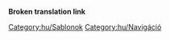 <noinclude>'''Broken translation link'''</noinclude>{{en/Navbox|navbar = off
|state = off

|name = Navbox Rakomány
|title = [[Main/hu/Rakomány|Rakomány]]

|group1 = [[Main/en/Éghajlatok/Hu#Mérsékelt|Mérsékelt]]
|list1 = {{en/Nowrap begin}} [[Main/hu/Acél|Acél]]{{en/·w}} [[Main/hu/Állat|Állat]]{{en/·w}} [[Main/hu/Áru|Áru]]{{en/·w}} [[Main/hu/Búza|Búza]]{{en/·w}} [[Main/hu/Értéktárgyak|Értéktárgyak]]{{en/·w}} [[Main/hu/Fa|Fa]]{{en/·w}} [[Main/hu/Levél|Levél]]{{en/·w}} [[Main/hu/Olaj|Olaj]]{{en/·w}} [[Main/hu/Szén|Szén]]{{en/·w}} [[Main/hu/Utasok|Utasok]]{{en/·w}} [[Main/hu/Vasérc|Vasérc]]{{en/Nowrap end}}

|group2 = [[Main/en/Éghajlatok/Hu#Szubarktikus|Szubarktikus]]
|list2 = {{en/Nowrap begin}} [[Main/hu/Arany|Arany]]{{en/·w}} [[Main/hu/Állat|Állat]]{{en/·w}} [[Main/hu/Áru|Áru]]{{en/·w}} [[Main/hu/Sarki búza|Búza]]{{en/·w}} [[Main/hu/Étel|Étel]]{{en/·w}} [[Main/hu/Fa|Fa]]{{en/·w}} [[Main/hu/Levél|Levél]]{{en/·w}} [[Main/hu/Olaj|Olaj]]{{en/·w}} [[Main/hu/Papír|Papír]]{{en/·w}} [[Main/hu/Szén|Szén]]{{en/·w}} [[Main/hu/Utasok|Utasok]]{{en/Nowrap end}}
|group3 = [[Main/en/Éghajlatok/Hu#Szubtrópusi|Szubtrópusi]]
|list3 = {{en/Nowrap begin}} [[Main/hu/Áru|Áru]]{{en/·w}} [[Main/hu/Étel|Étel]]{{en/·w}} [[Main/hu/Fa|Fa]]{{en/·w}} [[Main/hu/Gumi|Gumi]]{{en/·w}} [[Main/hu/Gyémánt|Gyémánt]]{{en/·w}} [[Main/hu/Gyümölcs|Gyümölcs]]{{en/·w}} [[Main/hu/Kukorica|Kukorica]]{{en/·w}} [[Main/hu/Levél|Levél]]{{en/·w}} [[Main/hu/Olaj|Olaj]]{{en/·w}} [[Main/hu/Rézérc|Rézérc]]{{en/·w}} [[Main/hu/Utasok|Utasok]]{{en/·w}} [[Main/hu/Víz|Víz]]{{en/Nowrap end}}

|group4 = [[Main/en/Éghajlatok/Hu#Játékvilág|Játékvilág]]
|list4 = {{en/Nowrap begin}} [[Main/hu/Buborék|Buborék]]{{en/·w}} [[Main/hu/Cukor|Cukor]]{{en/·w}} [[Main/hu/Cukorka|Cukorka]]{{en/·w}} [[Main/hu/Elem|Elem]]{{en/·w}} [[Main/hu/Játék|Játék]]{{en/·w}} [[Main/hu/Kóla|Kóla]]{{en/·w}} [[Main/hu/Levél|Levél]]{{en/·w}} [[Main/hu/Műanyag|Műanyag]]{{en/·w}} [[Main/hu/Szénsavas ital|Szénsavas ital]]{{en/·w}} [[Main/hu/Tejkaramella|Tejkaramella]]{{en/·w}} [[Main/hu/Utasok|Utasok]]{{en/·w}} [[Main/hu/Vattacukor|Vattacukor]]{{en/Nowrap end}}

}}
<noinclude>

[[Category:hu/Sablonok]][[Category:hu/Navigáció]]
</noinclude>